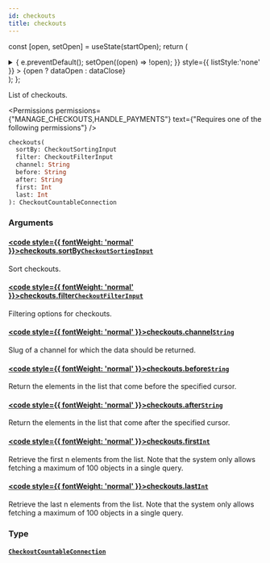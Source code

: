 ```yaml
---
id: checkouts
title: checkouts
---
```






const [open, setOpen] = useState(startOpen);
return (
<details {...(open ? { open: true } : {})} className="details" style={{ border:'none', boxShadow:'none', background:'var(--ifm-background-color)' }}>
<summary
onClick={(e) => {
e.preventDefault();
setOpen((open) => !open);
}}
style={{ listStyle:'none' }} >
{open ? dataOpen : dataClose}
</summary>
{open && children}
</details>
);
};

List of checkouts.


<Permissions permissions={"MANAGE_CHECKOUTS,HANDLE_PAYMENTS"} text={"Requires one of the following permissions"} />


```graphql
checkouts(
  sortBy: CheckoutSortingInput
  filter: CheckoutFilterInput
  channel: String
  before: String
  after: String
  first: Int
  last: Int
): CheckoutCountableConnection
```

### Arguments

#### [<code style={{ fontWeight: 'normal' }}>checkouts.<b>sortBy</b></code>](#)<Bullet />[`CheckoutSortingInput`](../../../api-reference/checkout/inputs/checkout-sorting-input.mdx) <Badge class="badge badge--secondary" text="input"/> <Badge class="badge badge--secondary" text="checkout"/>

Sort checkouts.

#### [<code style={{ fontWeight: 'normal' }}>checkouts.<b>filter</b></code>](#)<Bullet />[`CheckoutFilterInput`](../../../api-reference/checkout/inputs/checkout-filter-input.mdx) <Badge class="badge badge--secondary" text="input"/> <Badge class="badge badge--secondary" text="checkout"/>

Filtering options for checkouts.

#### [<code style={{ fontWeight: 'normal' }}>checkouts.<b>channel</b></code>](#)<Bullet />[`String`](../../../api-reference/miscellaneous/scalars/string.mdx) <Badge class="badge badge--secondary" text="scalar"/> <Badge class="badge badge--secondary" text="miscellaneous"/>

Slug of a channel for which the data should be returned.

#### [<code style={{ fontWeight: 'normal' }}>checkouts.<b>before</b></code>](#)<Bullet />[`String`](../../../api-reference/miscellaneous/scalars/string.mdx) <Badge class="badge badge--secondary" text="scalar"/> <Badge class="badge badge--secondary" text="miscellaneous"/>

Return the elements in the list that come before the specified cursor.

#### [<code style={{ fontWeight: 'normal' }}>checkouts.<b>after</b></code>](#)<Bullet />[`String`](../../../api-reference/miscellaneous/scalars/string.mdx) <Badge class="badge badge--secondary" text="scalar"/> <Badge class="badge badge--secondary" text="miscellaneous"/>

Return the elements in the list that come after the specified cursor.

#### [<code style={{ fontWeight: 'normal' }}>checkouts.<b>first</b></code>](#)<Bullet />[`Int`](../../../api-reference/miscellaneous/scalars/int.mdx) <Badge class="badge badge--secondary" text="scalar"/> <Badge class="badge badge--secondary" text="miscellaneous"/>

Retrieve the first n elements from the list. Note that the system only allows fetching a maximum of 100 objects in a single query.

#### [<code style={{ fontWeight: 'normal' }}>checkouts.<b>last</b></code>](#)<Bullet />[`Int`](../../../api-reference/miscellaneous/scalars/int.mdx) <Badge class="badge badge--secondary" text="scalar"/> <Badge class="badge badge--secondary" text="miscellaneous"/>

Retrieve the last n elements from the list. Note that the system only allows fetching a maximum of 100 objects in a single query.

### Type

#### [`CheckoutCountableConnection`](../../../api-reference/checkout/objects/checkout-countable-connection.mdx) <Badge class="badge badge--secondary" text="object"/> <Badge class="badge badge--secondary" text="checkout"/>

